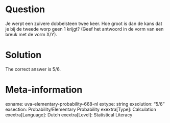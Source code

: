 Question
========

Je werpt een zuivere dobbelsteen twee keer. Hoe groot is dan de kans dat je bij de tweede worp geen 1 krijgt?
(Geef het antwoord in de vorm van een breuk met de vorm X/Y). 

Solution
========

The correct answer is 5/6.

Meta-information
================
exname: uva-elementary-probability-668-nl 
extype: string 
exsolution: "5/6" 
exsection: Probability/Elementary Probability 
exextra[Type]: Calculation 
exextra[Language]: Dutch 
exextra[Level]: Statistical Literacy 
